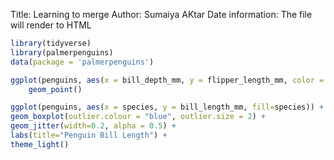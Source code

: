 Title: Learning to merge
Author: Sumaiya AKtar
Date information: 
The file will render to HTML



```r
library(tidyverse)
library(palmerpenguins)
data(package = 'palmerpenguins')

ggplot(penguins, aes(x = bill_depth_mm, y = flipper_length_mm, color = species)) +
    geom_point()

```



```r
ggplot(penguins, aes(x = species, y = bill_length_mm, fill=species)) +
geom_boxplot(outlier.colour = "blue", outlier.size = 2) +
geom_jitter(width=0.2, alpha = 0.5) +
labs(title="Penguin Bill Length") +
theme_light()


```




